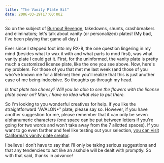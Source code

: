 ```yaml
---
title: "The Vanity Plate Bit"
date: 2006-03-19T17:00:00Z
---
```


So on the subject of [Burnout Revenge][1], takedowns, shunts, crashbreakers and eliminators; let's talk about vanity (or personalized) plates! (My bad, I've been playing that game all day.)

Ever since I stepped foot into my RX-8, the one question lingering in my mind (besides what to wax it with and what parts to mod first), was what vanity plate I could get it. First, for the uninformed, the vanity plate is pretty much a customized license plate, like the one you see above. Now, here's my problem. For those of you that met me last week (and those of you who've known me for a lifetime) then you'll realize that this is just another case of me being indecisive. So thoughts go through my head.

*Is that plate too cheesy?* *Will you be able to see the flowers with the license plate cover on?* *Man, I have no idea what else to put there.*

So I'm looking to you wonderful creatives for help. If you like the straightforward "AVALON*" plate, please say so. However, if you have another suggestion for me, please remember that it can only be seven alphanumeric characters (one space can be put between letters if you're going for two words and won't take away from the 7 allotted spaces). If you want to go even farther and feel like testing out your selection, [you can visit California's vanity plate creator][2].

I believe I don't have to say that I'll only be taking serious suggestions and that any tendencies to act like an asshole will be dealt with promptly. So with that said, thanks in advance!

[1]: http://burnoutrevenge.ea.com/
[2]: https://vrir.dmv.ca.gov/ipp/PerLicensePlateServlet "Personalized Plate Creator"
